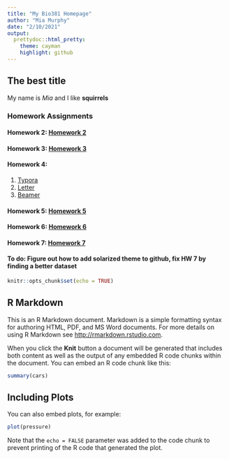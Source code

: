 ```yaml
---
title: "My Bio381 Homepage"
author: "Mia Murphy"
date: "2/10/2021"
output:
  prettydoc::html_pretty:
    theme: cayman
    highlight: github
---
```

## The best title

My name is *Mia* and I like **squirrels**

### Homework Assignments

#### Homework 2: [Homework 2](Homework/Homework_02.html)

#### Homework 3: [Homework 3](Homework/Homework_03.html)

#### Homework 4: 
1. [Typora](Homework/Homework_04.html)
2. [Letter](Homework/Homework_04Letter.pdf)
3. [Beamer](Homework/Homework_04Beamer.pdf)

#### Homework 5: [Homework 5](Homework/Homework_052.html)

#### Homework 6: [Homework 6](Homework/Homework_062.html)

#### Homework 7: [Homework 7](Homework/Homework_07.html)

#### To do: Figure out how to add solarized theme to github, fix HW 7 by finding a better dataset

```r
knitr::opts_chunk$set(echo = TRUE)
```

## R Markdown

This is an R Markdown document. Markdown is a simple formatting syntax for authoring HTML, PDF, and MS Word documents. For more details on using R Markdown see <http://rmarkdown.rstudio.com>.

When you click the **Knit** button a document will be generated that includes both content as well as the output of any embedded R code chunks within the document. You can embed an R code chunk like this:

```r
summary(cars)
```

## Including Plots

You can also embed plots, for example:

```r
plot(pressure)
```

Note that the `echo = FALSE` parameter was added to the code chunk to prevent printing of the R code that generated the plot.

